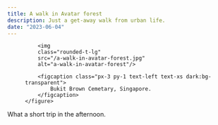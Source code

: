 ```yaml
---
title: A walk in Avatar forest
description: Just a get-away walk from urban life.
date: "2023-06-04"
---
```



<div class="md:container md:mx-auto box-border p-8 border-0 bg-slate-50 dark:bg-slate-800">
    <figure class="rounded-lg shadow-2xl">

        <img 
        class="rounded-t-lg" 
        src="/a-walk-in-avatar-forest.jpg" 
        alt="a-walk-in-avatar-forest"/>

        <figcaption class="px-3 py-1 text-left text-xs dark:bg-transparent">
            Bukit Brown Cemetary, Singapore.
        </figcaption>
    </figure>    
</div>

What a short trip in the afternoon.